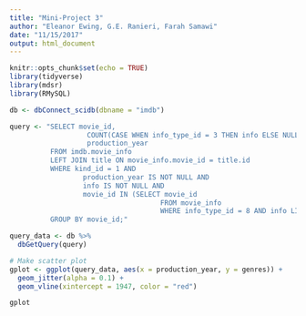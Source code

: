 ```yaml
---
title: "Mini-Project 3"
author: "Eleanor Ewing, G.E. Ranieri, Farah Samawi"
date: "11/15/2017"
output: html_document
---
```


```r
knitr::opts_chunk$set(echo = TRUE)
library(tidyverse)
library(mdsr)
library(RMySQL)
```

```r
db <- dbConnect_scidb(dbname = "imdb")
```

```r
query <- "SELECT movie_id, 
	               COUNT(CASE WHEN info_type_id = 3 THEN info ELSE NULL END) AS genres,
	               production_year
          FROM imdb.movie_info
          LEFT JOIN title ON movie_info.movie_id = title.id
          WHERE kind_id = 1 AND 
	              production_year IS NOT NULL AND 
	              info IS NOT NULL AND 
	              movie_id IN (SELECT movie_id
				                     FROM movie_info
				                     WHERE info_type_id = 8 AND info LIKE '%USA%')
          GROUP BY movie_id;"

query_data <- db %>%
  dbGetQuery(query)
```

```r
# Make scatter plot
gplot <- ggplot(query_data, aes(x = production_year, y = genres)) +
  geom_jitter(alpha = 0.1) +
  geom_vline(xintercept = 1947, color = "red")

gplot
```
